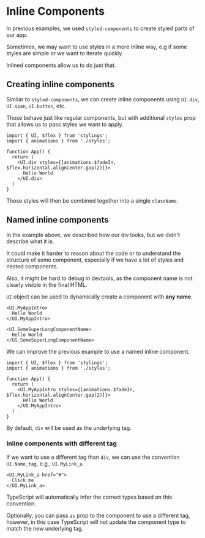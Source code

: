 
# Inline Components

In previous examples, we used `styled-components` to create styled parts of our app.

Sometimes, we may want to use styles in a more inline way, e.g if some styles are simple or we want to iterate quickly.

Inlined components allow us to do just that.

## Creating inline components

Similar to `styled-components`, we can create inline components using `UI.div`, `UI.span`, `UI.button`, etc.

Those behave just like regular components, but with additional `styles` prop that allows us to pass styles we want to apply.

```tsx filename="Component.tsx" {6,8}
import { UI, $flex } from 'stylings';
import { animations } from './styles';

function App() {
  return (
    <UI.div styles={[animations.$fadeIn, $flex.horizontal.alignCenter.gap(2)]}>
      Hello World
    </UI.div>
  )
}
```

Those styles will then be combined together into a single `className`.

## Named inline components

In the example above, we described how our div looks, but we didn't describe what it is. 

It could make it harder to reason about the code or to understand the structure of some component, especially if we have a lot of styles and nested components.

Also, it might be hard to debug in devtools, as the component name is not clearly visible in the final HTML.

`UI` object can be used to dynamically create a component with **any name**.

```tsx
<UI.MyAppIntro>
  Hello World
</UI.MyAppIntro>

<UI.SomeSuperLongComponentName>
  Hello World
</UI.SomeSuperLongComponentName>
```

We can improve the previous example to use a named inline component.

```tsx filename="Component.tsx" {6,8}
import { UI, $flex } from 'stylings';
import { animations } from './styles';

function App() {
  return (
    <UI.MyAppIntro styles={[animations.$fadeIn, $flex.horizontal.alignCenter.gap(2)]}>
      Hello World
    </UI.MyAppIntro>
  )
}
```

By default, `div` will be used as the underlying tag.

### Inline components with different tag

If we want to use a different tag than `div`, we can use the convention `UI.Name_tag`, e.g., `UI.MyLink_a`.


```tsx /_a/
<UI.MyLink_a href="#">
  Click me
</UI.MyLink_a>
```

TypeScript will automatically infer the correct types based on this convention.

Optionally, you can pass `as` prop to the component to use a different tag, however, in this case TypeScript will not update the component type to match the new underlying tag.